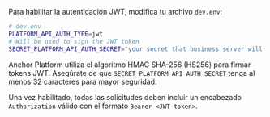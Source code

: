 Para habilitar la autenticación JWT, modifica tu archivo `dev.env`:

<CodeExample>

```bash
# dev.env
PLATFORM_API_AUTH_TYPE=jwt
# Will be used to sign the JWT token
SECRET_PLATFORM_API_AUTH_SECRET="your secret that business server will use"
```

</CodeExample>

Anchor Platform utiliza el algoritmo HMAC SHA-256 (HS256) para firmar tokens JWT. Asegúrate de que `SECRET_PLATFORM_API_AUTH_SECRET` tenga al menos 32 caracteres para mayor seguridad.

Una vez habilitado, todas las solicitudes deben incluir un encabezado `Authorization` válido con el formato `Bearer <JWT token>`.
